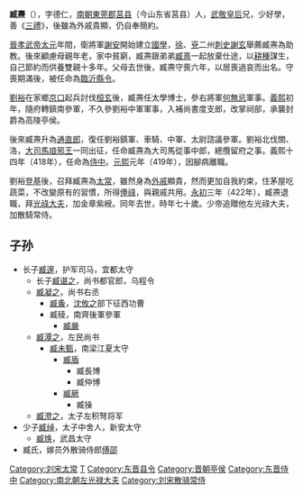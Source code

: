 {{unreferenced|time=2011-11-18T11:55:36+00:00}}
'''臧燾'''（{{bd|353年||422年||catIdx=Z}}），字德仁，[[南朝|南朝]][[東莞郡|東莞郡]][[莒县|莒县]]（今山东省莒县）人，[[武敬皇后|武敬皇后]]兄，少好學，善《[[三禮|三禮]]》，後雖為外戚貴顯，仍自奉簡約。
 
[[晉孝武帝|晉孝武帝]][[太元_(东晋)|太元]]年間，衛將軍[[謝安|謝安]]開始建立[[國學|國學]]，[[徐州_(古代)|徐]]、[[兖州_(古代)|兗]]二州[[刺史|刺史]][[謝玄|謝玄]]舉薦臧燾為助教。後來顧慮母親年老，家中貧窮，臧燾跟弟弟[[臧熹|臧熹]]一起放棄仕途，以[[耕種|耕種]]謀生，自己節約而供養雙親十多年。父母去世後，臧燾守喪六年，以居喪過哀而出名。守喪期滿後，被任命為[[臨沂|臨沂]][[縣令|縣令]]。

[[劉裕|劉裕]]在家鄉[[京口|京口]]起兵討伐[[桓玄|桓玄]]後，臧燾任太學博士，參右將軍[[何無忌|何無忌]]軍事。[[义熙_(东晋)|義熙]]初年，隨府轉鎮南參軍，不久參劉裕中軍軍事，入補尚書度支郎，改掌祠部，承襲封爵為高陵亭侯。

後來臧燾升為[[通直郎|通直郎]]，復任劉裕鎮軍、車騎、中軍、太尉諮議參軍。劉裕北伐關、洛，[[大司馬|大司馬]][[琅邪王|琅邪王]]一同出征，任命臧燾為大司馬從事中郎，總攬留府之事。義熙十四年（418年），任命為[[侍中|侍中]]。[[元熙_(东晋)|元熙]]元年（419年），因腳病離職。

劉裕[[登基|登基]]後，召拜臧燾為[[太常|太常]]，雖然身為[[外戚|外戚]]顯貴，然而更加自我約束，住茅屋吃蔬菜，不改變原有的習慣，所得[[俸祿|俸祿]]，與親戚共用。[[永初_(刘宋)|永初]]三年（422年），臧燾退職，拜[[光祿大夫|光祿大夫]]，加金章紫綬。同年去世，時年七十歲。少帝追贈他左光祿大夫，加散騎常侍。

== 子孙 ==
*长子[[臧邃|臧邃]]，护军司马，宜都太守
**长子[[臧谌之|臧谌之]]，尚书都官郎，乌程令
**[[臧凝之|臧凝之]]，尚书右丞
***[[臧夤|臧夤]]，[[沈攸之|沈攸之]]部下征西功曹
***臧稜，南齊後軍參軍
****[[臧嚴|臧嚴]]
**[[臧潭之|臧潭之]]，左民尚书
***[[臧未甄|臧未甄]]，南梁江夏太守
****[[臧盾|臧盾]]
*****臧長博
*****臧仲博
****[[臧厥|臧厥]]
*****臧操
**[[臧澄之|臧澄之]]，太子左积弩将军
*少子[[臧绰|臧绰]]，太子中舍人，新安太守
**[[臧焕|臧焕]]，武昌太守
*臧氏，嫁员外散骑侍郎[[傅邵|傅邵]]

{{DEFAULTSORT:Z}}
[[Category:刘宋太常|Category:刘宋太常]]
[[Category:东莞臧氏|T]]
[[Category:东晋县令|Category:东晋县令]]
[[Category:晋朝亭侯|Category:晋朝亭侯]]
[[Category:东晋侍中|Category:东晋侍中]]
[[Category:南北朝左光禄大夫|Category:南北朝左光禄大夫]]
[[Category:刘宋散骑常侍|Category:刘宋散骑常侍]]